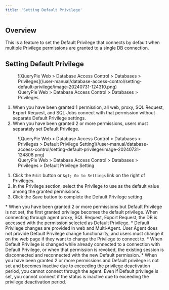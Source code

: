 ```yaml
---
title: 'Setting Default Privilege'
---
```



## Overview

This is a feature to set the Default Privilege that connects by default when multiple Privilege permissions are granted to a single DB connection.

## Setting Default Privilege

<figure data-layout="center" data-align="center">
![QueryPie Web &gt; Database Access Control &gt; Databases &gt; Privileges](/user-manual/database-access-control/setting-default-privilege/image-20240731-124310.png)
<figcaption>
QueryPie Web &gt; Database Access Control &gt; Databases &gt; Privileges
</figcaption>
</figure>

1. When you have been granted 1 permission, all web, proxy, SQL Request, Export Request, and SQL Jobs connect with that permission without separate Default Privilege settings.
2. When you have been granted 2 or more permissions, users must separately set Default Privilege.

<figure data-layout="center" data-align="center">
![QueryPie Web &gt; Database Access Control &gt; Databases &gt; Privileges &gt; Default Privilege Setting](/user-manual/database-access-control/setting-default-privilege/image-20240731-124808.png)
<figcaption>
QueryPie Web &gt; Database Access Control &gt; Databases &gt; Privileges &gt; Default Privilege Setting
</figcaption>
</figure>

1. Click the `Edit` button or `&gt; Go to Settings` link on the right of Privileges.
2. In the Privilege section, select the Privilege to use as the default value among the granted permissions.
3. Click the Save button to complete the Default Privilege setting.

<Callout type="important">
* When you have been granted 2 or more permissions but Default Privilege is not set, the first granted privilege becomes the default privilege. When connecting through agent proxy, SQL Request, Export Request, the DB is accessed with the permission selected as Default Privilege.
* Default Privilege changes are provided in web and Multi-Agent. User Agent does not provide Default Privilege change functionality, and users must change it on the web page if they want to change the Privilege to connect to.
* When Default Privilege is changed while already connected to a connection with Default Privilege, or when that permission is revoked, the existing session is disconnected and reconnected with the new Default permission.
* When you have been granted 2 or more permissions and Default privilege is not set and becomes inactive due to exceeding the privilege deactivation period, you cannot connect through the agent. Even if Default privilege is set, you cannot connect if the status is inactive due to exceeding the privilege deactivation period.
</Callout>
